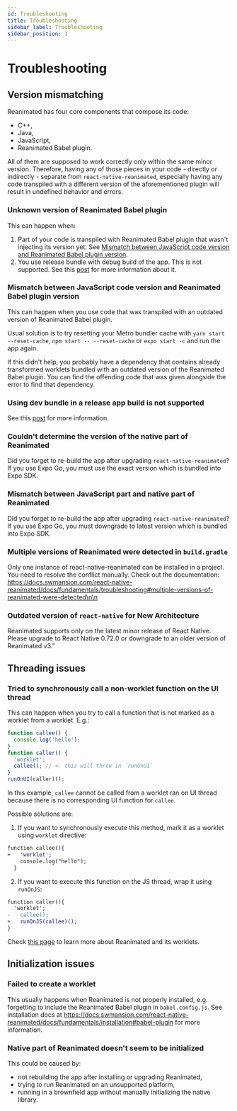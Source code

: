 ```yaml
---
id: Troubleshooting
title: Troubleshooting
sidebar_label: Troubleshooting
sidebar_position: 1
---
```


# Troubleshooting

## Version mismatching

Reanimated has four core components that compose its code:

- C++,
- Java,
- JavaScript,
- Reanimated Babel plugin.

All of them are supposed to work correctly only within the same minor version. Therefore, having any of those pieces in your code - directly or indirectly - separate from `react-native-reanimated`, especially having any code transpiled with a different version of the aforementioned plugin will result in undefined behavior and errors.

### Unknown version of Reanimated Babel plugin

This can happen when:

1. Part of your code is transpiled with Reanimated Babel plugin that wasn't injecting its version yet. See [Mismatch between JavaScript code version and Reanimated Babel plugin version](https://docs.swmansion.com/react-native-reanimated/docs/guides/Troubleshooting#mismatch-between-javascript-code-version-and-reanimated-babel-plugin-version).
2. You use release bundle with debug build of the app. This is not supported. See this [post](https://github.com/software-mansion/react-native-reanimated/issues/4737) for more information about it.

### Mismatch between JavaScript code version and Reanimated Babel plugin version

This can happen when you use code that was transpiled with an outdated version of Reanimated Babel plugin.

Usual solution is to try resetting your Metro bundler cache with `yarn start --reset-cache`, `npm start -- --reset-cache` or `expo start -c` and run the app again.

If this didn't help, you probably have a dependency that contains already transformed worklets bundled with an outdated version of the Reanimated Babel plugin. You can find the offending code that was given alongside the error to find that dependency.

### Using dev bundle in a release app build is not supported

See this [post](https://github.com/software-mansion/react-native-reanimated/issues/4737) for more information.

### Couldn't determine the version of the native part of Reanimated

Did you forget to re-build the app after upgrading `react-native-reanimated`? If you use Expo Go, you must use the exact version which is bundled into Expo SDK.

### Mismatch between JavaScript part and native part of Reanimated

Did you forget to re-build the app after upgrading `react-native-reanimated`? If you use Expo Go, you must downgrade to latest version which is bundled into Expo SDK.

### Multiple versions of Reanimated were detected in `build.gradle`

Only one instance of react-native-reanimated can be installed in a project. You need to resolve the conflict manually. Check out the documentation: https://docs.swmansion.com/react-native-reanimated/docs/fundamentals/troubleshooting#multiple-versions-of-reanimated-were-detected\n\n

### Outdated version of `react-native` for New Architecture

Reanimated supports only on the latest minor release of React Native. Please upgrade to React Native 0.72.0 or downgrade to an older version of Reanimated v3."

## Threading issues

### Tried to synchronously call a non-worklet function on the UI thread

This can happen when you try to call a function that is not marked as a worklet from a worklet. E.g.:

```typescript
function callee() {
  console.log('hello');
}
function caller() {
  'worklet';
  callee(); // <- this will throw in `runOnUI`
}
runOnUI(caller)();
```

In this example, `callee` cannot be called from a worklet ran on UI thread because there is no corresponding UI function for `callee`.

Possible solutions are:

1. If you want to synchronously execute this method, mark it as a worklet using `worklet` directive:

```diff
function callee(){
+   'worklet';
    console.log("hello");
  }
```

2. If you want to execute this function on the JS thread, wrap it using `runOnJS`:

```diff
function caller(){
  'worklet';
-   callee();
+   runOnJS(callee)();
}
```

Check [this page](https://docs.swmansion.com/react-native-reanimated/docs/fundamentals/glossary#worklet) to learn more about Reanimated and its worklets.

## Initialization issues

### Failed to create a worklet

This usually happens when Reanimated is not properly installed, e.g. forgetting to include the Reanimated Babel plugin in `babel.config.js`. See installation docs at https://docs.swmansion.com/react-native-reanimated/docs/fundamentals/installation#babel-plugin for more information.

### Native part of Reanimated doesn't seem to be initialized

This could be caused by:

- not rebuilding the app after installing or upgrading Reanimated,
- trying to run Reanimated on an unsupported platform,
- running in a brownfield app without manually initializing the native library.
